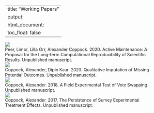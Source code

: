 
---
title: "Working Papers"
output:
html_document:
toc_float: false
---
<!--html_preserve-->
<div class="band full">
<div class="bandContent gallerySection">
<div class="galleryItems"> 

<div class="galleryItem">
<a href="peer_orr_coppock_2020.html"> <img class="galleryItemImage" src="card_figures/peer_orr_coppock_2020_card.png"/> </a>
<div class="galleryItemDescription"> Peer, Limor, Lilla Orr, Alexander Coppock. 2020. Active Maintenance: A Proposal for the Long-term Computational Reproducibility of Scientific Results. Unpublished manuscript. </div>
</div>
<div class="galleryItem">
<a href="coppock_kaur_2020.html"> <img class="galleryItemImage" src="card_figures/coppock_kaur_2020_card.png"/> </a>
<div class="galleryItemDescription"> Coppock, Alexander, Dipin Kaur. 2020. Qualitative Imputation of Missing Potential Outcomes. Unpublished manuscript. </div>
</div>
<div class="galleryItem">
<a href="coppock_2018.html"> <img class="galleryItemImage" src="card_figures/coppock_2018_card.png"/> </a>
<div class="galleryItemDescription"> Coppock, Alexander. 2018. A Field Experimental Test of Vote Swapping. Unpublished manuscript. </div>
</div>
<div class="galleryItem">
<a href="coppock_2017b.html"> <img class="galleryItemImage" src="card_figures/coppock_2017b_card.png"/> </a>
<div class="galleryItemDescription"> Coppock, Alexander. 2017. The Persistence of Survey Experimental Treatment Effects. Unpublished manuscript. </div>
</div>
</div>
</div>
<!--/html_preserve-->